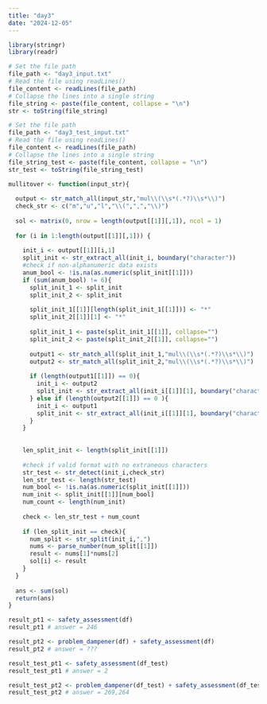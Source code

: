 ```yaml
---
title: "day3"
date: "2024-12-05"
---
```


```r
library(stringr)
library(readr)
```

```r
# Set the file path
file_path <- "day3_input.txt"
# Read the file using readLines()
file_content <- readLines(file_path)
# Collapse the lines into a single string
file_string <- paste(file_content, collapse = "\n")
str <- toString(file_string)

# Set the file path
file_path <- "day3_test_input.txt"
# Read the file using readLines()
file_content <- readLines(file_path)
# Collapse the lines into a single string
file_string_test <- paste(file_content, collapse = "\n")
str_test <- toString(file_string_test)
```

```r

mullitover <- function(input_str){
  
  output <- str_match_all(input_str,"mul\\(\\s*(.*?)\\s*\\)")
  check_str <- c("m","u","l","\\(",",","\\)")
  
  sol <- matrix(0, nrow = length(output[[1]][,1]), ncol = 1)
  
  for (i in 1:length(output[[1]][,1])) {
    
    init_i <- output[[1]][i,1]
    split_init <- str_extract_all(init_i, boundary("character"))
    #check if non-alphanumeric data exists
    anum_bool <- !is.na(as.numeric(split_init[[1]]))
    if (sum(anum_bool) != 6){
      split_init_1 <- split_init
      split_init_2 <- split_init
      
      split_init_1[[1]][length(split_init_1[[1]])] <- "*"
      split_init_2[[1]][1] <- "*"
      
      split_init_1 <- paste(split_init_1[[1]], collapse="")
      split_init_2 <- paste(split_init_2[[1]], collapse="")
      
      output1 <- str_match_all(split_init_1,"mul\\(\\s*(.*?)\\s*\\)")
      output2 <- str_match_all(split_init_2,"mul\\(\\s*(.*?)\\s*\\)")
      
      if (length(output1[[1]]) == 0){
        init_i <- output2
        split_init <- str_extract_all(init_i[[1]][1], boundary("character"))
      } else if (length(output2[[1]]) == 0 ){
        init_i <- output1
        split_init <- str_extract_all(init_i[[1]][1], boundary("character"))
      }
    }
    
    
    len_split_init <- length(split_init[[1]])
    
    #check if valid format with no extraneous characters
    str_test <- str_detect(init_i,check_str)
    len_str_test <- length(str_test)
    num_bool <- !is.na(as.numeric(split_init[[1]]))
    num_init <- split_init[[1]][num_bool]
    num_count <- length(num_init)
    
    check <- len_str_test + num_count
    
    if (len_split_init == check){
      num_split <- str_split(init_i,",")
      nums <- parse_number(num_split[[1]])
      result <- nums[1]*nums[2]
      sol[i] <- result
    }
  }
  
  ans <- sum(sol)
  return(ans)
}


```

```r
result_pt1 <- safety_assessment(df) 
result_pt1 # answer = 246

result_pt2 <- problem_dampener(df) + safety_assessment(df)
result_pt2 # answer = ???
```

```r
result_test_pt1 <- safety_assessment(df_test)
result_test_pt1 # answer = 2

result_test_pt2 <- problem_dampener(df_test) + safety_assessment(df_test)
result_test_pt2 # answer = 269,264
```